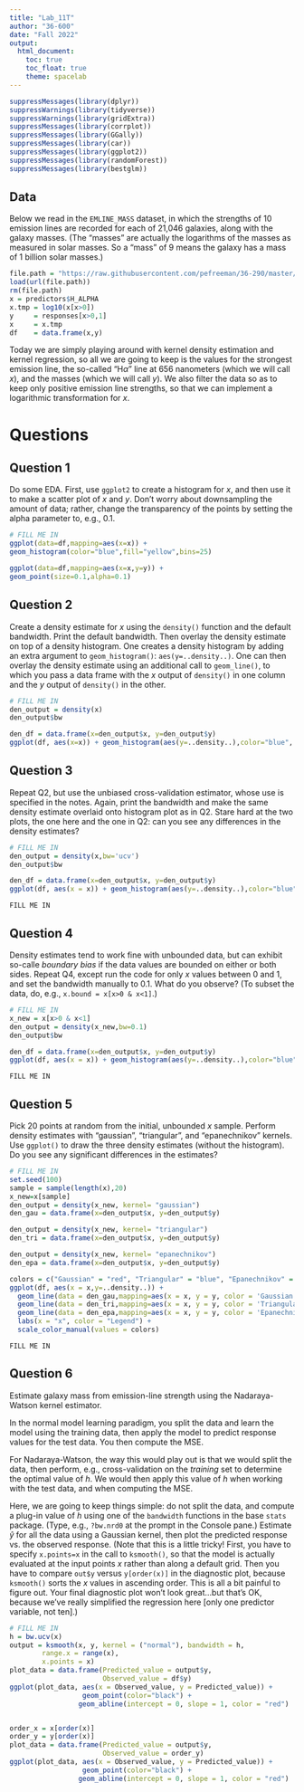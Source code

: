 ---
title: "Lab_11T"
author: "36-600"
date: "Fall 2022"
output: 
  html_document:
    toc: true
    toc_float: true
    theme: spacelab
---

```{r}
suppressMessages(library(dplyr))
suppressWarnings(library(tidyverse))
suppressWarnings(library(gridExtra))
suppressMessages(library(corrplot))
suppressMessages(library(GGally))
suppressMessages(library(car))
suppressMessages(library(ggplot2))
suppressMessages(library(randomForest))
suppressMessages(library(bestglm))
```

## Data

Below we read in the `EMLINE_MASS` dataset, in which the strengths of 10 emission lines are recorded for each of 21,046 galaxies, along with the galaxy masses. (The "masses" are actually the logarithms of the masses as measured in solar masses. So a "mass" of 9 means the galaxy has a mass of 1 billion solar masses.)
```{r}
file.path = "https://raw.githubusercontent.com/pefreeman/36-290/master/EXAMPLE_DATASETS/EMLINE_MASS/emission_line_mass.Rdata"
load(url(file.path))
rm(file.path)
x = predictors$H_ALPHA
x.tmp = log10(x[x>0])
y     = responses[x>0,1]
x     = x.tmp
df    = data.frame(x,y)
```
Today we are simply playing around with kernel density estimation and kernel regression, so all we are going to keep is the values for the strongest emission line, the so-called "H$\alpha$" line at 656 nanometers (which we will call $x$), and the masses (which we will call $y$). We also filter the data so as to keep only positive emission line strengths, so that we can implement a logarithmic transformation for $x$.

# Questions

## Question 1

Do some EDA. First, use `ggplot2` to create a histogram for $x$, and then use it to make a scatter plot of $x$ and $y$. Don't worry about downsampling the amount of data; rather, change the transparency of the points by setting the alpha parameter to, e.g., 0.1.
```{r}
# FILL ME IN
ggplot(data=df,mapping=aes(x=x)) +
geom_histogram(color="blue",fill="yellow",bins=25)

ggplot(data=df,mapping=aes(x=x,y=y)) +
geom_point(size=0.1,alpha=0.1)
```

## Question 2

Create a density estimate for $x$ using the `density()` function and the default bandwidth. Print the default bandwidth. Then overlay the density estimate on top of a density histogram. One creates a density histogram by adding an extra argument to `geom_histogram()`: `aes(y=..density..)`. One can then overlay the density estimate using an additional call to `geom_line()`, to which you pass a data frame with the $x$ output of `density()` in one column and the $y$ output of `density()` in the other.
```{r}
# FILL ME IN
den_output = density(x)
den_output$bw

den_df = data.frame(x=den_output$x, y=den_output$y)
ggplot(df, aes(x=x)) + geom_histogram(aes(y=..density..),color="blue", fill="yellow") +  geom_line(data = den_df,mapping=aes(x = x, y = y))
```

## Question 3

Repeat Q2, but use the unbiased cross-validation estimator, whose use is specified in the notes. Again, print the bandwidth and make the same density estimate overlaid onto histogram plot as in Q2. Stare hard at the two plots, the one here and the one in Q2: can you see any differences in the density estimates?
```{r}
# FILL ME IN
den_output = density(x,bw='ucv')
den_output$bw

den_df = data.frame(x=den_output$x, y=den_output$y)
ggplot(df, aes(x = x)) + geom_histogram(aes(y=..density..),color="blue", fill="yellow") +  geom_line(data = den_df,mapping=aes(x = x, y = y))
```
```
FILL ME IN
```

## Question 4

Density estimates tend to work fine with unbounded data, but can exhibit so-calle *boundary bias* if the data values are bounded on either or both sides. Repeat Q4, except run the code for only $x$ values between 0 and 1, and set the bandwidth manually to 0.1. What do you observe? (To subset the data, do, e.g., `x.bound = x[x>0 & x<1]`.)
```{r}
# FILL ME IN
x_new = x[x>0 & x<1]
den_output = density(x_new,bw=0.1)
den_output$bw

den_df = data.frame(x=den_output$x, y=den_output$y)
ggplot(df, aes(x = x)) + geom_histogram(aes(y=..density..),color="blue", fill="yellow") +  geom_line(data = den_df,mapping=aes(x = x, y = y))
```
```
FILL ME IN
```

## Question 5

Pick 20 points at random from the initial, unbounded $x$ sample. Perform density estimates with "gaussian", "triangular", and "epanechnikov" kernels. Use `ggplot()` to draw the three density estimates (without the histogram). Do you see any significant differences in the estimates?
```{r}
# FILL ME IN
set.seed(100)
sample = sample(length(x),20)
x_new=x[sample]
den_output = density(x_new, kernel= "gaussian")
den_gau = data.frame(x=den_output$x, y=den_output$y)

den_output = density(x_new, kernel= "triangular")
den_tri = data.frame(x=den_output$x, y=den_output$y)

den_output = density(x_new, kernel= "epanechnikov")
den_epa = data.frame(x=den_output$x, y=den_output$y)

colors = c("Gaussian" = "red", "Triangular" = "blue", "Epanechnikov" = "green")
ggplot(df, aes(x = x,y=..density..)) + 
  geom_line(data = den_gau,mapping=aes(x = x, y = y, color = 'Gaussian')) +
  geom_line(data = den_tri,mapping=aes(x = x, y = y, color = 'Triangular')) +
  geom_line(data = den_epa,mapping=aes(x = x, y = y, color = 'Epanechnikov')) +
  labs(x = "x", color = "Legend") +
  scale_color_manual(values = colors)

```
```
FILL ME IN
```

## Question 6

Estimate galaxy mass from emission-line strength using the Nadaraya-Watson kernel estimator.

In the normal model learning paradigm, you split the data and learn the model using the training data, then apply the model to predict response values for the test data. You then compute the MSE.

For Nadaraya-Watson, the way this would play out is that we would split the data, then perform, e.g., cross-validation on the *training* set to determine the optimal value of $h$. We would then apply this value of $h$ when working with the test data, and when computing the MSE.

Here, we are going to keep things simple: do not split the data, and compute a plug-in value of $h$ using one of the `bandwidth` functions in the base `stats` package. (Type, e.g., `?bw.nrd0` at the prompt in the Console pane.) Estimate $\hat{y}$ for all the data using a Gaussian kernel, then plot the predicted response vs. the observed response. (Note that this is a little tricky! First, you have to specify `x.points=x` in the call to `ksmooth()`,
so that the model is actually evaluated at the input points $x$ rather than along a default grid. Then you have to compare `out$y` versus `y[order(x)]` in the diagnostic plot, because `ksmooth()` sorts the $x$ values in ascending
order. This is all a bit painful to figure out. Your final diagnostic plot won't look great...but that's OK, because we've really simplified the regression here [only one predictor variable, not ten].)
```{r}
# FILL ME IN
h = bw.ucv(x)
output = ksmooth(x, y, kernel = ("normal"), bandwidth = h,
        range.x = range(x),
        x.points = x)
plot_data = data.frame(Predicted_value = output$y,  
                       Observed_value = df$y)
ggplot(plot_data, aes(x = Observed_value, y = Predicted_value)) +
                  geom_point(color="black") +
                 geom_abline(intercept = 0, slope = 1, color = "red")


order_x = x[order(x)]
order_y = y[order(x)]
plot_data = data.frame(Predicted_value = output$y,  
                       Observed_value = order_y)
ggplot(plot_data, aes(x = Observed_value, y = Predicted_value)) +
                  geom_point(color="black") +
                 geom_abline(intercept = 0, slope = 1, color = "red")
```

